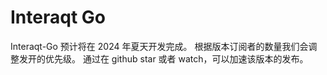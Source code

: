 # Interaqt Go
<div className={"font-mono "}>
  Interaqt-Go 预计将在 <span className="font-bold">2024 年夏天</span>开发完成。
  根据版本订阅者的数量我们会调整发开的优先级。
  通过在 github star 或者 watch，可以加速该版本的发布。
</div>

